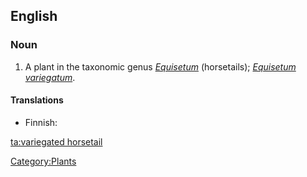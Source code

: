 ==English==

===Noun===
{{en-noun|sg=[[variegated]] [[horsetail]]}}

# A plant in the taxonomic genus ''[[Equisetum]]'' (horsetails); ''[[Equisetum variegatum]]''.

====Translations====
{{trans-top|plant}}
*Finnish: {{t-|fi|kirjokorte}}
{{trans-mid}}
{{trans-bottom}}

[[Category:Plants]]

[[ta:variegated horsetail]]